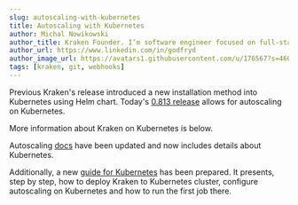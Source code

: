 ```yaml
---
slug: autoscaling-with-kubernetes
title: Autoscaling with Kubernetes
author: Michal Nowikowski
author_title: Kraken Founder. I’m software engineer focused on full-stack programming and improving software processes.
author_url: https://www.linkedin.com/in/godfryd
author_image_url: https://avatars1.githubusercontent.com/u/176567?s=460&u=4ade22771af9569be24b20278d24ef60da6eb0bb&v=4
tags: [kraken, git, webhooks]
---
```




Previous Kraken's release introduced a new installation method into Kubernetes using Helm chart.
Today's [0.813 release](https://github.com/Kraken-CI/kraken/releases/tag/v0.813)
allows for autoscaling on Kubernetes.

More information about Kraken on Kubernetes is below.

<!--truncate-->

Autoscaling [docs](/docs/autoscale-in-cloud) have been
updated and now includes details about Kubernetes.

Additionally, a new [guide for Kubernetes](/docs/guide-kubernetes) has
been prepared.  It presents, step by step, how to deploy Kraken to
Kubernetes cluster, configure autoscaling on Kubernetes and how to run
the first job there.